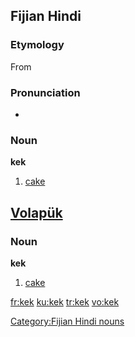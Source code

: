 ==Fijian Hindi==
===Etymology===
From {{E.|hif}} {{term|cake}}

===Pronunciation===
* {{IPA|/keːk/}}

===Noun===
'''kek'''

# [[cake]]

[[Category:Fijian Hindi nouns]]

==[[Volapük]]==

===Noun===
'''kek'''
 
# [[cake]]

[[fr:kek]]
[[ku:kek]]
[[tr:kek]]
[[vo:kek]]